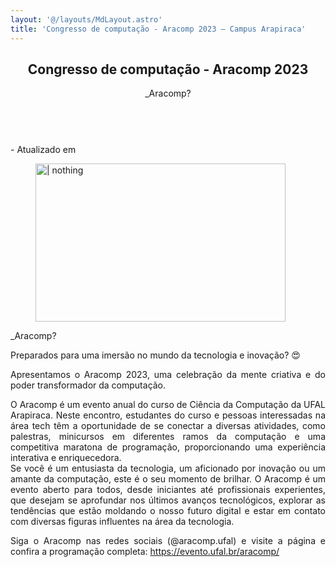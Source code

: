 ```yaml
---
layout: '@/layouts/MdLayout.astro'
title: 'Congresso de computação - Aracomp 2023 — Campus Arapiraca'
---
```



<span></span>
<article id="content">
<header>

<h1>
         Congresso de computação - Aracomp 2023
        </h1>

<p class="lead">
         _Aracomp?
        </p>

</header>
<div id="viewlet-above-content-body">
<div class="detalhe-noticia">
<br/>
<time class="data pat-display-time" data-pat-display-time="output-format: DD/MM/YYYY HH[h]mm" datetime="2023-11-28 10:29:00+00:00">
</time>
<span class="atualizado">
          - Atualizado em
          <span class="pat-display-time" data-pat-display-time="output-format: DD/MM/YYYY HH[h]mm" datetime="2023-11-28 13:38:05+00:00">
</span>
</span>
</div>
<div class="share">
<a class="whatsapp" href="whatsapp://send?text=https://arapiraca.ufal.br/graduacao/ciencia-da-computacao/institucional/informes/aracomp-2023%20Congresso%20de%20computa%C3%A7%C3%A3o%20-%20Aracomp%202023" target="_blank">
<i aria-hidden="true" class="fa fa-brands fa-whatsapp">
</i>
</a>
<a class="facebook" href="http://www.facebook.com/sharer.php?u=https://arapiraca.ufal.br/graduacao/ciencia-da-computacao/institucional/informes/aracomp-2023" target="_blank">
<i aria-hidden="true" class="fa fa-brands fa-facebook">
</i>
</a>
<a class="x-twitter" href="https://twitter.com/share?url=https://arapiraca.ufal.br/graduacao/ciencia-da-computacao/institucional/informes/aracomp-2023&amp;text=Congresso%20de%20computa%C3%A7%C3%A3o%20-%20Aracomp%202023&amp;hashtags=ufaloficial" target="_blank">
<i aria-hidden="true" class="fa-brands fa-x-twitter">
</i>
</a>
<a class="linkedin" href="https://www.linkedin.com/cws/share?url=https://arapiraca.ufal.br/graduacao/ciencia-da-computacao/institucional/informes/aracomp-2023" target="_blank">
<i aria-hidden="true" class="fa fa-brands fa-linkedin">
</i>
</a>
</div>
</div>
<div id="content-core">
<section class="section-leadimage">
<figure class="newsImageContainer">
<a href="https://arapiraca.ufal.br/graduacao/ciencia-da-computacao/institucional/informes/aracomp-2023/%40%40images/image-800-0e7346e3d43b14eba26e0cb08aa1196d.png" id="parent-fieldname-image">
<img alt=" | nothing" class="img-fluid" height="253" src="https://arapiraca.ufal.br/graduacao/ciencia-da-computacao/institucional/informes/aracomp-2023/@@images/image-400-8b14da5ad21d385b079214a04a2066da.png" title=" | nothing" width="400"/>
</a>
<figcaption class="figure-caption">
</figcaption>
</figure>
</section>
<section class="clearfix" id="section-text">
<p>
          _Aracomp?
         </p>
<p style="text-align: justify;">
          Preparados para uma imersão no mundo da tecnologia e inovação? 😍
         </p>
<p style="text-align: justify;">
          Apresentamos o Aracomp 2023, uma celebração da mente criativa e do poder transformador da computação.
         </p>
<p style="text-align: justify;">
          O Aracomp é um evento anual do curso de Ciência da Computação da UFAL Arapiraca. Neste encontro, estudantes do curso e pessoas interessadas na área tech têm a oportunidade de se conectar a diversas atividades, como palestras, minicursos em diferentes ramos da computação e uma competitiva maratona de programação, proporcionando uma experiência interativa e enriquecedora.
          <br/>
          Se você é um entusiasta da tecnologia, um aficionado por inovação ou um amante da computação, este é o seu momento de brilhar. O Aracomp é um evento aberto para todos, desde iniciantes até profissionais experientes, que desejam se aprofundar nos últimos avanços tecnológicos, explorar as tendências que estão moldando o nosso futuro digital e estar em contato com diversas figuras influentes na área da tecnologia.
         </p>
<p style="text-align: justify;">
</p>
<p style="text-align: justify;">
          Siga o Aracomp nas redes sociais (@aracomp.ufal) e visite a página e confira a programação completa:
          <a href="https://evento.ufal.br/aracomp/" rel="noopener" target="_blank">
           https://evento.ufal.br/aracomp/
          </a>
</p>
</section>
<div class="related-images">
</div>
</div>
<div id="viewlet-below-content-body">
</div>
</article>